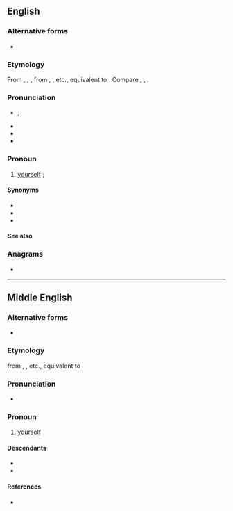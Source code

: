 {{also|Thyself}}
==English==

===Alternative forms===
* {{alter|en|Thyself||honorific}}

===Etymology===
From {{inh|en|enm|thy-selfe}}, {{m|enm|thiself}}, {{m|enm|thi-zelf}}, from {{der|en|ang|þīnes silfes}}, {{m|ang|þīnre sylfre}}, etc., equivalent to {{suffix|en|thy|self}}. Compare {{cog|enm|thou-self}}, {{cog|ang|þē sylfum}}, {{m|ang|þē selfum}}.

===Pronunciation===
* {{enPR|''th''ī-sĕlf'}}, {{IPA|en|/ðaɪˈsɛlf/}}
* {{audio|en|LL-Q1860 (eng)-Vealhurl-thyself.wav|Audio (RP)}}
* {{rhymes|en|ɛlf|s=2}}
* {{hyph|en|thy|self}}

===Pronoun===
{{head|en|pronoun|cat2=second person pronouns}}

# {{lb|en|archaic|literary|dialectal}} [[yourself]] {{qualifier|as the object of a verb or preposition or as an intensifier}}; {{non-gloss definition|reflexive case of ''[[thou]]''}}
#: {{ux|en|Thou hast only '''thyself''' to blame.}}
#: {{ux|en|Thou '''thyself''' art to blame.}}
#: {{uxi|en|[[physician, heal thyself|Physician, heal '''thyself''']].}}

====Synonyms====
* {{l|en|theeself}}
* {{l|en|thineself}}
* {{l|en|thysen}}

====See also====
{{English personal pronouns}}

===Anagrams===
* {{anagrams|en|a=efhlsty|Flythes}}

----

==Middle English==

===Alternative forms===
* {{alter|enm|thiself}}

===Etymology===
from {{inh|enm|ang|þīnes silfes}}, {{m|ang|þīnre sylfre}}, etc., equivalent to {{compound|enm|thy|self}}.

===Pronunciation===
* {{IPA|enm|/ˈθiːsɛlf/}}

===Pronoun===
{{enm-pron}}

# [[yourself]]

====Descendants====
* {{desc|en|thyself}}
* {{desc|yol|theezil}}

====References====
* {{R:MED Online|entry=thī-self|pos=pron|id=MED45348}}
